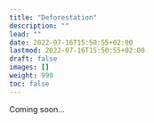 ```yaml
---
title: "Deforestation"
description: ""
lead: ""
date: 2022-07-16T15:50:55+02:00
lastmod: 2022-07-16T15:50:55+02:00
draft: false
images: []
weight: 999
toc: false
---
```


Coming soon...